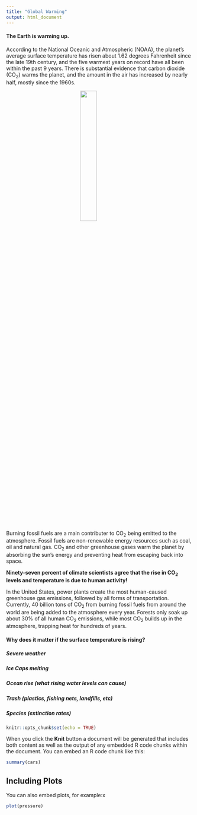 ```yaml
---
title: "Global Warming"
output: html_document
---
```


#### **The Earth is warming up.** 

According to the National Oceanic and Atmospheric (NOAA), the planet's average surface temperature has risen about 1.62 degrees Fahrenheit since the late 19th century, and the five warmest years on record have all been within the past 9 years. There is substantial evidence that carbon dioxide (CO~2~) warms the planet, and the amount in the air has increased by nearly half, mostly since the 1960s.

<img src="images/carbondioxide.JPG" style="width:30%; margin-left:200px">

Burning fossil fuels are a main contributer to CO~2~ being emitted to the atmosphere. Fossil fuels are non-renewable energy resources such as coal, oil and natural gas. CO~2~ and other greenhouse gases warm the planet by absorbing the sun's energy and preventing heat from escaping back into space.

**Ninety-seven percent of climate scientists agree that the rise in CO~2~ levels and temperature is due to human activity!**

In the United States, power plants create the most human-caused greenhouse gas emissions, followed by all forms of transportation. Currently, 40 billion tons of CO~2~ from burning fossil fuels from around the world are being added to the atmosphere every year. Forests only soak up about 30% of all human CO~2~ emissions, while most CO~2~ builds up in the atmosphere, trapping heat for hundreds of years. 


#### Why does it matter if the surface temperature is rising?


##### Severe weather 
##### Ice Caps melting 
##### Ocean rise (what rising water levels can cause)
##### Trash (plastics, fishing nets, landfills, etc)
##### Species (extinction rates)   

```r
knitr::opts_chunk$set(echo = TRUE)
```


When you click the **Knit** button a document will be generated that includes both content as well as the output of any embedded R code chunks within the document. You can embed an R code chunk like this:

```r
summary(cars)
```

## Including Plots

You can also embed plots, for example:x

```r
plot(pressure)
```
